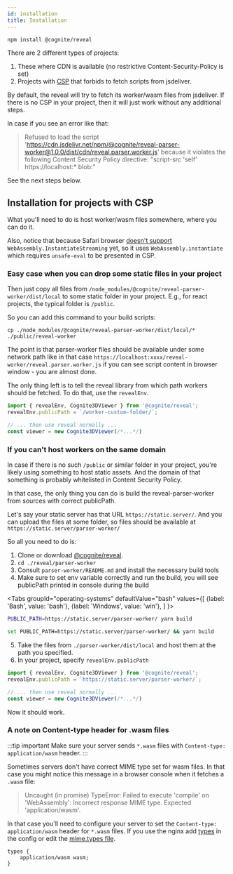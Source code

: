 ```yaml
---
id: installation
title: Installation
---
```


```bash npm2yarn
npm install @cognite/reveal
```

There are 2 different types of projects:

1. These where CDN is available (no restrictive Content-Security-Policy is set)
2. Projects with [CSP](https://developer.mozilla.org/en-US/docs/Web/HTTP/CSP)
that forbids to fetch scripts from jsdeliver.

By default, the reveal will try to fetch its worker/wasm files from jsdeliver.
If there is no CSP in your project, then it will just work without any additional steps.

In case if you see an error like that:

> Refused to load the script 'https://cdn.jsdelivr.net/npm/@cognite/reveal-parser-worker@1.0.0/dist/cdn/reveal.parser.worker.js' because it violates the following Content Security Policy directive: "script-src 'self' https://localhost:* blob:"

See the next steps below.

## Installation for projects with CSP

What you'll need to do is host worker/wasm files somewhere, where you can do it.

Also, notice that because Safari browser [doesn't support](https://caniuse.com/#search=instantiateStreaming)
`WebAssembly.InstantiateStreaming` yet, so it uses `WebAssembly.instantiate` which requires
`unsafe-eval` to be presented in CSP.

### Easy case when you can drop some static files in your project

Then just copy all files from `/node_modules/@cognite/reveal-parser-worker/dist/local`
to some static folder in your project. E.g., for react projects, the typical folder is `/public`.

So you can add this command to your build scripts:

```
cp ./node_modules/@cognite/reveal-parser-worker/dist/local/* ./public/reveal-worker
```

The point is that parser-worker files should be available under some network path
like in that case `https://localhost:xxxx/reveal-worker/reveal.parser.worker.js` if you can see
script content in browser window - you are almost done.

The only thing left is to tell the reveal library from which path workers should be fetched.
To do that, use the `revealEnv`.

```js
import { revealEnv, Cognite3DViewer } from '@cognite/reveal';
revealEnv.publicPath = `/worker-custom-folder/`;

// ... then use reveal normally ...
const viewer = new Cognite3DViewer(/*...*/)
```

### If you can't host workers on the same domain

In case if there is no such `/public` or similar folder in your project, you're likely using something
to host static assets. And the domain of that something is probably whitelisted in Content Security Policy.

In that case, the only thing you can do is build the reveal-parser-worker from sources with correct publicPath.

Let's say your static server has that URL `https://static.server/`. And you can upload the files
at some folder, so files should be available at `https://static.server/parser-worker/`

So all you need to do is:

1. Clone or download [@cognite/reveal](https://github.com/cognitedata/reveal).
2. `cd ./reveal/parser-worker`
3. Consult `parser-worker/README.md` and install the necessary build tools
4. Make sure to set env variable correctly and run the build,
you will see publicPath printed in console during the build

<Tabs
  groupId="operating-systems"
  defaultValue="bash"
  values={[
    {label: 'Bash', value: 'bash'},
    {label: 'Windows', value: 'win'},
  ]
}>
<TabItem value="bash">

```bash
PUBLIC_PATH=https://static.server/parser-worker/ yarn build
```
</TabItem>
<TabItem value="win">

```bash
set PUBLIC_PATH=https://static.server/parser-worker/ && yarn build
```
</TabItem>
</Tabs>

5. Take the files from `./parser-worker/dist/local` and host them at the path you specified.
6. In your project, specify `revealEnv.publicPath`

```js
import { revealEnv, Cognite3DViewer } from '@cognite/reveal';
revealEnv.publicPath = `https://static.server/parser-worker/`;

// ... then use reveal normally ...
const viewer = new Cognite3DViewer(/*...*/)
```

Now it should work.

### A note on Content-type header for .wasm files

:::tip important
Make sure your server sends `*.wasm` files with `Content-type: application/wasm` header.
:::

Sometimes servers don't have correct MIME type set for wasm files.
In that case you might notice this message in a browser console when it fetches a `.wasm` file:

> Uncaught (in promise) TypeError: Failed to execute 'compile' on 'WebAssembly': Incorrect response MIME type. Expected 'application/wasm'.

In that case you'll need to configure your server to set the `Content-type: application/wasm` header for `*.wasm` files.
If you use the nginx add [types](https://nginx.org/en/docs/http/ngx_http_core_module.html#types) in the config
or edit the [mime.types file](https://www.nginx.com/resources/wiki/start/topics/examples/full/#mime-types).

```types title="/mime.types"
types {
    application/wasm wasm;
}
```
